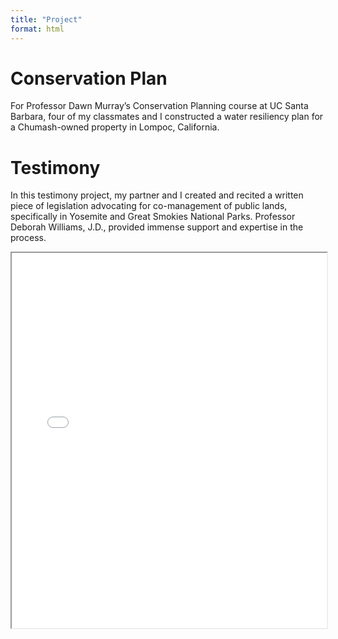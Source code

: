 ```yaml
---
title: "Project"
format: html
---
```


# Conservation Plan

For Professor Dawn Murray's Conservation Planning course at UC Santa Barbara, four of my classmates and I constructed a water resiliency plan for a Chumash-owned property in Lompoc, California. 

# Testimony

In this testimony project, my partner and I created and recited a written piece of legislation advocating for co-management of public lands, specifically in Yosemite and Great Smokies National Parks. Professor Deborah Williams, J.D., provided immense support and expertise in the process. 

<iframe src="pdfs/ENVS-159_Written_Testimony.pdf" width="100%" height="600px">